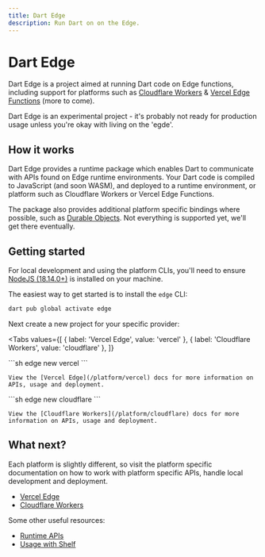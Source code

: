 ```yaml
---
title: Dart Edge
description: Run Dart on on the Edge.
---
```


# Dart Edge

Dart Edge is a project aimed at running Dart code on Edge functions, including support for platforms such as [Cloudflare Workers](https://workers.cloudflare.com/) & [Vercel Edge Functions](https://vercel.com/features/edge-functions) (more to come).

<Warning>
  Dart Edge is an experimental project - it's probably not ready for production
  usage unless you're okay with living on the 'egde'.
</Warning>

## How it works

Dart Edge provides a runtime package which enables Dart to communicate with APIs found on Edge runtime environments. Your Dart code is compiled to JavaScript (and soon WASM), and deployed to a runtime environment, or platform such as Cloudflare Workers or Vercel Edge Functions.

The package also provides additional platform specific bindings where possible, such as [Durable Objects](https://developers.cloudflare.com/workers/runtime-apis/durable-objects/). Not everything is supported yet, we'll get there eventually.

## Getting started

For local development and using the platform CLIs, you'll need to ensure [NodeJS (18.14.0+)](https://nodejs.org/en/) is installed on your machine.

The easiest way to get started is to install the `edge` CLI:

```sh
dart pub global activate edge
```

Next create a new project for your specific provider:

<Tabs
  values={[
    { label: 'Vercel Edge', value: 'vercel' },
    { label: 'Cloudflare Workers', value: 'cloudflare' },
  ]}
>
  <TabItem value="vercel">
    ```sh
    edge new vercel
    ```

    View the [Vercel Edge](/platform/vercel) docs for more information on APIs, usage and deployment.

  </TabItem>
  <TabItem value="cloudflare">
    ```sh
    edge new cloudflare
    ```

    View the [Cloudflare Workers](/platform/cloudflare) docs for more information on APIs, usage and deployment.

  </TabItem>
</Tabs>

## What next?

Each platform is slightly different, so visit the platform specific documentation on how to work with platform specific APIs, handle local development and deployment.

- [Vercel Edge](/platform/vercel)
- [Cloudflare Workers](/platform/cloudflare)

Some other useful resources:

- [Runtime APIs](/apis)
- [Usage with Shelf]('/shelf')
